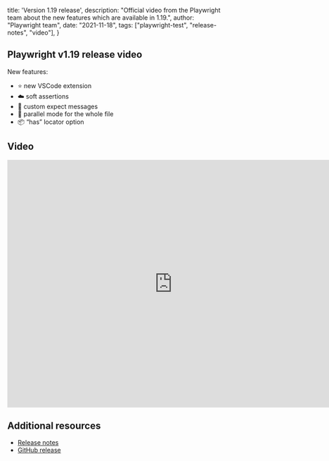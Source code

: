   title: 'Version 1.19 release',
  description: "Official video from the Playwright team about the new features which are available in 1.19.",
  author: "Playwright team",
  date: "2021-11-18",
  tags: ["playwright-test", "release-notes", "video"],
}

## Playwright v1.19 release video

New features:

- ⭐️ new VSCode extension
- ☁️ soft assertions
- 📝 custom expect messages
- 🐎 parallel mode for the whole file
- 📦 “has” locator option


## Video

<div className="embed-youtube">
    <iframe src="https://www.youtube-nocookie.com/embed/ABLYpw2BN_g" frameBorder="0" allow="accelerometer; autoplay; clipboard-write; encrypted-media; gyroscope; picture-in-picture" width="750" height="563" allowFullScreen></iframe>
</div>

## Additional resources

- [Release notes](https://playwright.dev/docs/release-notes#version-119)
- [GitHub release](https://github.com/microsoft/playwright/releases/tag/v1.19.0)


